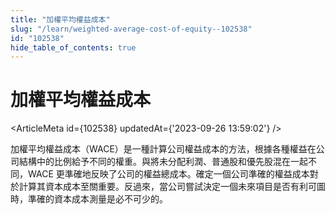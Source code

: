```yaml
---
title: "加權平均權益成本"
slug: "/learn/weighted-average-cost-of-equity--102538"
id: "102538"
hide_table_of_contents: true
---
```



# 加權平均權益成本

<ArticleMeta id={102538} updatedAt={'2023-09-26 13:59:02'} />
<div className='border-solid border-b border-t-0 my-4 border-[var(--ifm-color-gray-300)]' />

加權平均權益成本（WACE）是一種計算公司權益成本的方法，根據各種權益在公司結構中的比例給予不同的權重。與將未分配利潤、普通股和優先股混在一起不同，WACE 更準確地反映了公司的權益總成本。確定一個公司準確的權益成本對於計算其資本成本至關重要。反過來，當公司嘗試決定一個未來項目是否有利可圖時，準確的資本成本測量是必不可少的。

